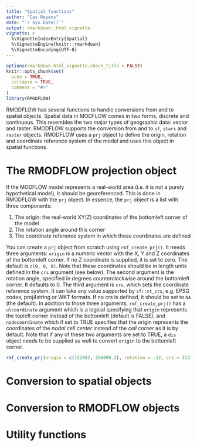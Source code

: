 ```yaml
---
title: "Spatial functions"
author: "Cas Neyens"
date: "`r Sys.Date()`"
output: rmarkdown::html_vignette
vignette: >
  %\VignetteIndexEntry{Spatial}
  %\VignetteEngine{knitr::rmarkdown}
  %\VignetteEncoding{UTF-8}
---
```


```r
options(rmarkdown.html_vignette.check_title = FALSE)
knitr::opts_chunk$set(
  echo = TRUE,
  collapse = TRUE,
  comment = "#>"
)
library(RMODFLOW)
```

RMODFLOW has several functions to handle conversions from and to spatial objects. Spatial data in MODFLOW comes in two forms, discrete and continuous. This resembles the two major types of geographic data: vector and raster. RMODFLOW supports the conversion from and to `sf`, `stars` and `raster` objects. RMODFLOW uses a `prj` object to define the origin, rotation and coordinate reference system of the model and uses this object in spatial functions.

# The RMODFLOW projection object
If the MODFLOW model represents a real-world area (i.e. it is not a purely hypothetical model), it should be georeferenced. This is done in RMODFLOW with the `prj` object. In essence, the `prj` object is a list with three components:

1. The origin: the real-world XY(Z) coordinates of the bottomleft corner of the model
2. The rotation angle around this corner
3. The coordinate reference system in which these coordinates are defined

You can create a `prj` object from scratch using `rmf_create_prj()`. It needs three arguments: `origin` is a numeric vector with the X, Y and Z coordinates of the bottomleft corner. If no Z coordinate is supplied, it is set to zero. The default is `c(0, 0, 0)`. Note that these coordinates should be in length units defined in the `crs` argument (see below). The second argument is the rotation angle, specified in degrees counterclockwise around the bottomleft corner. It defaults to 0. The third argument is `crs`, which sets the coordinate reference system. It can take any value supported by `sf::st_crs`, e.g. EPSG codes, proj4string or WKT formats. If no crs is defined, it should be set to `NA` (the default). In addition to those three arguments, `rmf_create_prj()` has a `ulcoordinate` argument which is a logical specifying that `origin` represents the topleft corner instead of the bottomleft (default is FALSE), and `nodecoordinate` which if set to TRUE specifies that the origin represents the coordinates of the *nodal cell center* instead of the *cell corner* as it is by default. Note that if any of these two arguments are set to TRUE, a `dis` object needs to be supplied as well to convert `origin` to the bottomleft corner. 

```r
rmf_create_prj(origin = c(152082, 168000.2), rotation = -12, crs = 31370)
```


# Conversion to spatial objects

# Conversion to RMODFLOW objects

# Utility functions
